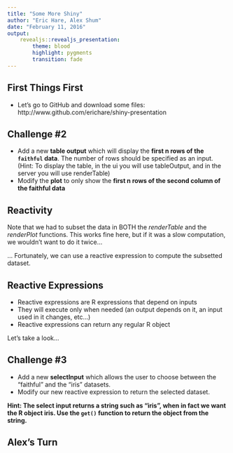 ```yaml
---
title: "Some More Shiny"
author: "Eric Hare, Alex Shum"
date: "February 11, 2016"
output: 
    revealjs::revealjs_presentation:
        theme: blood
        highlight: pygments
        transition: fade
---
```


## First Things First

- Let's go to GitHub and download some files: http://www.github.com/erichare/shiny-presentation

## Challenge #2

- Add a new **table output** which will display the **first n rows of the `faithful` data**. The number of rows should be specified as an input. (Hint: To display the table, in the ui you will use tableOutput, and in the server you will use renderTable)
- Modify the **plot** to only show the **first n rows of the second column of the faithful data**

## Reactivity

Note that we had to subset the data in BOTH the *renderTable* and the *renderPlot* functions. This works fine here, but if it was a slow computation, we wouldn't want to do it twice...

... Fortunately, we can use a reactive expression to compute the subsetted dataset.

## Reactive Expressions

- Reactive expressions are R expressions that depend on inputs
- They will execute only when needed (an output depends on it, an input used in it changes, etc...)
- Reactive expressions can return any regular R object

Let's take a look...

## Challenge #3

- Add a new **selectInput** which allows the user to choose between the "faithful" and the "iris" datasets.
- Modify our new reactive expression to return the selected dataset. 

**Hint: The select input returns a string such as "iris", when in fact we want the R object iris. Use the `get()` function to return the object from the string.**

## Alex's Turn
